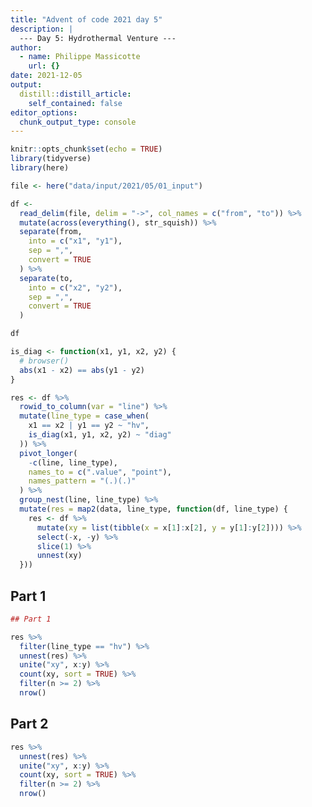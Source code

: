 ```yaml
---
title: "Advent of code 2021 day 5"
description: |
  --- Day 5: Hydrothermal Venture ---
author:
  - name: Philippe Massicotte
    url: {}
date: 2021-12-05
output:
  distill::distill_article:
    self_contained: false
editor_options: 
  chunk_output_type: console
---
```



```r
knitr::opts_chunk$set(echo = TRUE)
library(tidyverse)
library(here)
```

```r
file <- here("data/input/2021/05/01_input")

df <-
  read_delim(file, delim = "->", col_names = c("from", "to")) %>%
  mutate(across(everything(), str_squish)) %>%
  separate(from,
    into = c("x1", "y1"),
    sep = ",",
    convert = TRUE
  ) %>%
  separate(to,
    into = c("x2", "y2"),
    sep = ",",
    convert = TRUE
  )

df

is_diag <- function(x1, y1, x2, y2) {
  # browser()
  abs(x1 - x2) == abs(y1 - y2)
}

res <- df %>%
  rowid_to_column(var = "line") %>%
  mutate(line_type = case_when(
    x1 == x2 | y1 == y2 ~ "hv",
    is_diag(x1, y1, x2, y2) ~ "diag"
  )) %>%
  pivot_longer(
    -c(line, line_type),
    names_to = c(".value", "point"),
    names_pattern = "(.)(.)"
  ) %>%
  group_nest(line, line_type) %>%
  mutate(res = map2(data, line_type, function(df, line_type) {
    res <- df %>%
      mutate(xy = list(tibble(x = x[1]:x[2], y = y[1]:y[2]))) %>%
      select(-x, -y) %>%
      slice(1) %>%
      unnest(xy)
  }))

```

## Part 1
```r
## Part 1

res %>%
  filter(line_type == "hv") %>%
  unnest(res) %>%
  unite("xy", x:y) %>%
  count(xy, sort = TRUE) %>%
  filter(n >= 2) %>%
  nrow()
```

## Part 2

```r
res %>%
  unnest(res) %>%
  unite("xy", x:y) %>%
  count(xy, sort = TRUE) %>%
  filter(n >= 2) %>%
  nrow()
```

